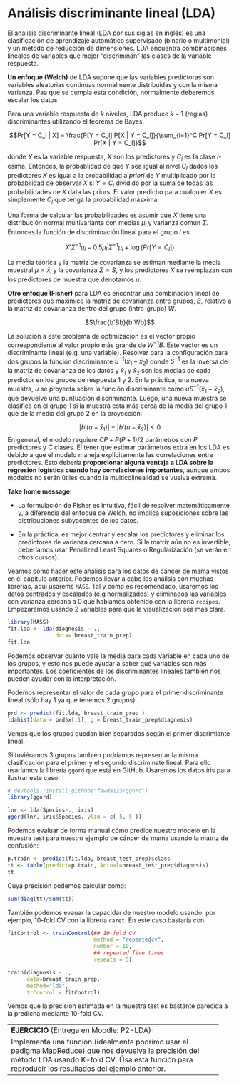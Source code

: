 # Análisis discriminante lineal (LDA)

El análisis discriminante lineal (LDA por sus siglas en inglés) es una clasificación de aprendizaje automático supervisado (binario o multimonial) y un método de reducción de dimensiones. LDA encuentra combinaciones lineales de variables que mejor "discriminan" las clases de la variable respuesta.

**Un enfoque (Welch)** de LDA supone que las variables predictoras son variables aleatorias continuas normalmente distribuidas y con la misma varianza. Paa que se cumpla esta condición, normalmente deberemos escalar los datos

Para una variable respuesta de $k$ niveles, LDA produce $k-1$ (reglas) discriminantes utilizando el teorema de Bayes.

$$Pr[Y = C_l | X] = \frac{P[Y = C_l] P[X | Y = C_l]}{\sum_{l=1}^C Pr[Y = C_l] Pr[X | Y = C_l]}$$

donde $Y$ es la variable respuesta, $X$ son los predictores y $C_l$ es la clase $l$-ésima. Entonces, la probablidad de que $Y$ sea igual al nivel $C_l$ dados los predictores $X$ es igual a la probabilidad a *priori* de $Y$  multiplicado por la probabilidad de observar $X$ si $Y=C_l$ dividido por la suma de todas las probabilidades de $X$ data las priors. El valor predicho para cualquier $X$ es simplemente $C_l$ que tenga la probabilidad másxima.

Una forma de calcular las probabilidades es asumir que $X$  tiene una distribución normal multivariante con medias $\mu_l$ y varianza común $\Sigma$. Entonces la función de discriminación lineal para el grupo $l$ es

$$X'\Sigma^{-1}\mu_l - 0.5 \mu_l^{'}\Sigma^{-1}\mu_l + \log(Pr[Y = C_l])$$

La media teórica y la matriz de covarianza se estiman mediante la media muestral
$\mu=\bar{x}_l$ y la covarianza $\Sigma=S$, y los predictores $X$ se reemplazan con los predictores de muestra que denotamos $u$. 

**Otro enfoque (Fisher)** para LDA es encontrar una combinación lineal de predictores que maximice la matriz de covarianza entre grupos, $B$, relativo a la matriz de covarianza dentro del grupo (intra-grupo) $W$.

$$\frac{b'Bb}{b'Wb}$$


La solución a este problema de optimización es el vector propio correspondiente al valor propio más grande de $W^{-1}B$. Este vector es un discriminante lineal (e.g. una variable). Resolver para la configuración para dos grupos la función discriminante $S^{-1}(\bar{x}_1 - \bar{x}_2)$ donde $S^{-1}$ es la inversa de la matriz de covarianza de los datos y $\bar{x}_1$ y $\bar{x}_2$ son las medias de cada predictor en los grupos de respuesta 1 y 2. En la práctica, una nueva muestra, $u$ se proyecta sobre la función discriminante como $uS^{-1}(\bar{x}_1 - \bar{x}_2)$, que devuelve una puntuación discriminante. Luego, una nueva muestra se clasifica en el grupo 1 si la muestra está más cerca de la media del grupo 1 que de la media del grupo 2 en la proyección:

$$\left| b'(u - \bar{x}_1) \right| - \left| b'(u - \bar{x}_2) \right| < 0$$
En general, el modelo requiere $CP + P(P + 1)/2$  parámetros con $P$ predictores y $C$ clases. El tener que estimar parámetros extra en los LDA es debido a que el modelo maneja explícitamente las correlaciones entre predictores. Esto debería **proporcionar alguna ventaja a LDA sobre la regresión logística cuando hay correlaciones importantes**, aunque ambos modelos no serán útiles cuando la multicolinealidad se vuelva extrema.

**Take home message:** 

- La formulación de Fisher es intuitiva, fácil de resolver matemáticamente y, a diferencia del enfoque de Welch, no implica suposiciones sobre las distribuciones subyacentes de los datos.

- En la práctica, es mejor centrar y escalar los predictores y eliminar los predictores de varianza cercana a cero. Si la matriz aún no es invertible, deberíamos usar Penalized Least Squares o Regularización (se verán en otros cursos).


Veamos cómo hacer este análisis para los datos de cáncer de mama vistos en el capítulo anterior. Podemos llevar a cabo los análisis con muchas librerías, aquí usarems `MASS`. Tal y como es recomendado, usaremos los datos centrados y escalados (e.g normalizados) y eliminados las variables con varianza cercana a 0 que habíamos obtenido con la librería `recipes`. Empezaremos usando 2 variables para que la visualización sea más clara.

```r
library(MASS)
fit.lda <- lda(diagnosis ~ .,
               data= breast_train_prep)
fit.lda
``` 

Podemos observar cuánto vale la media para cada variable en cada uno de los grupos, y esto nos puede ayudar a saber qué variables son más importantes. Los coeficientes de los discriminantes lineales también nos pueden ayudar con la interpretación.

Podemos representar el valor de cada grupo para el primer discriminante lineal (sólo hay 1 ya que tenemos 2 grupos).

```r
prd <- predict(fit.lda, breast_train_prep )
ldahist(data = prd$x[,1], g = breast_train_prep$diagnosis)
```

Vemos que los grupos quedan bien separados según el primer discrimiante lineal. 


Si tuviéramos 3 grupos también podríamos representar la misma clasificación para el primer y el segundo discriminate lineal. Para ello usaríamos la librería `ggord` que está en GitHub. Usaremos los datos iris para ilustrar este caso:

```r
# devtools::install_github("fawda123/ggord")
library(ggord)

lnr <- lda(Species~., iris)
ggord(lnr, iris$Species, ylim = c(-5, 5 ))
```

Podemos evaluar de forma manual cómo predice nuestro modelo en la muestra test para nuestro ejemplo de cáncer de mama usando la matriz de confusión:

```r
p.train <- predict(fit.lda, breast_test_prep)$class
tt <- table(predict=p.train, Actual=breast_test_prep$diagnosis)
tt
```

Cuya precisión podemos calcular como:

```r
sum(diag(tt)/sum(tt))
```


También podemos evauar la capacidar de nuestro modelo usando, por ejemplo, 10-fold CV con la librería `caret`. En este caso bastaría con 

```r
fitControl <- trainControl(## 10-fold CV
                           method = "repeatedcv",
                           number = 10,
                           ## repeated five times
                           repeats = 5)

train(diagnosis ~ ., 
      data=breast_train_prep,
      method="lda",
      trControl = fitControl)
```


Vemos que la precisión estimada en la muestra test es bastante parecida a la predicha mediante 10-fold CV. 


-------------------------------------------------------------------
**EJERCICIO** (Entrega en Moodle: P2-LDA):

Implementa una función (idealmente podrímo usar el padigma MapReduce) que nos devuelva la precisión del método LDA usando K-fold CV. Úsa esta función para reproducir los resultados del ejemplo anterior.
-------------------------------------------------------------------
